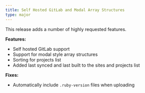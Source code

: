```yaml
---
title: Self Hosted GitLab and Modal Array Structures
type: major
---
```


This release adds a number of highly requested features.

**Features:**

* Self hosted GitLab support
* Support for modal style array structures
* Sorting for projects list
* Added last synced and last built to the sites and projects list

**Fixes:**

* Automatically include `.ruby-version` files when uploading